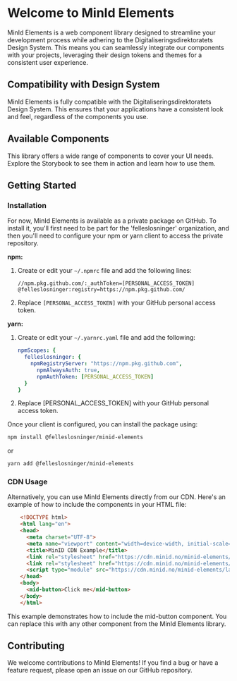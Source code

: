 
<Meta title="Introduction" />

# Welcome to MinId Elements

MinId Elements is a web component library designed to streamline your development process while adhering to the Digitaliseringsdirektoratets Design System. This means you can seamlessly integrate our components with your projects, leveraging their design tokens and themes for a consistent user experience.

## Compatibility with Design System
MinId Elements is fully compatible with the Digitaliseringsdirektoratets Design System. This ensures that your applications have a consistent look and feel, regardless of the components you use.

## Available Components
This library offers a wide range of components to cover your UI needs. Explore the Storybook to see them in action and learn how to use them.

## Getting Started

### Installation

For now, MinId Elements is available as a private package on GitHub. To install it, you'll first need to be part for the 'felleslosninger' organization, and then you'll need to configure your npm or yarn client to access the private repository.

**npm:**

1.  Create or edit your `~/.npmrc` file and add the following lines:

    ```plaintext
    //npm.pkg.github.com/:_authToken=[PERSONAL_ACCESS_TOKEN]
    @felleslosninger:registry=https://npm.pkg.github.com/
    ```
    
2.  Replace `[PERSONAL_ACCESS_TOKEN]` with your GitHub personal access token.

**yarn:**

1.  Create or edit your `~/.yarnrc.yaml` file and add the following:

    ```yaml
    npmScopes: {
      felleslosninger: {
        npmRegistryServer: "https://npm.pkg.github.com",
          npmAlwaysAuth: true,
          npmAuthToken: [PERSONAL_ACCESS_TOKEN]
      }
    }
    ```
2. Replace [PERSONAL_ACCESS_TOKEN] with your GitHub personal access token.

Once your client is configured, you can install the package using:
```bash
npm install @felleslosninger/minid-elements
```

or 

```bash
yarn add @felleslosninger/minid-elements
```

### CDN Usage
Alternatively, you can use MinId Elements directly from our CDN. Here's an example of how to include the components in your HTML file:
    
```html
    <!DOCTYPE html>
    <html lang="en">
    <head>
      <meta charset="UTF-8">
      <meta name="viewport" content="width=device-width, initial-scale=1.0">
      <title>MinID CDN Example</title>
      <link rel="stylesheet" href="https://cdn.minid.no/minid-elements/latest/index.css" />
      <link rel="stylesheet" href="https://cdn.minid.no/minid-elements/latest/theme/digdir/tokens.css" /> 
      <script type="module" src="https://cdn.minid.no/minid-elements/latest/index.js"></script>
    </head>
    <body>
      <mid-button>Click me</mid-button> 
    </body>
    </html>
```
This example demonstrates how to include the mid-button component. You can replace this with any other component from the MinId Elements library.


## Contributing
We welcome contributions to MinId Elements! If you find a bug or have a feature request, please open an issue on our GitHub repository.
